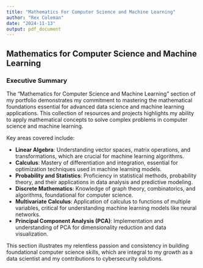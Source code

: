 ```yaml
---
title: "Mathematics For Computer Science and Machine Learning"
author: "Rex Coleman"
date: "2024-11-13"
output: pdf_document
---
```


## Mathematics for Computer Science and Machine Learning

### Executive Summary

The "Mathematics for Computer Science and Machine Learning" section of my portfolio demonstrates my commitment to mastering the mathematical foundations essential for advanced data science and machine learning applications. This collection of resources and projects highlights my ability to apply mathematical concepts to solve complex problems in computer science and machine learning.

Key areas covered include:

- **Linear Algebra**: Understanding vector spaces, matrix operations, and transformations, which are crucial for machine learning algorithms.
- **Calculus**: Mastery of differentiation and integration, essential for optimization techniques used in machine learning models.
- **Probability and Statistics**: Proficiency in statistical methods, probability theory, and their applications in data analysis and predictive modeling.
- **Discrete Mathematics**: Knowledge of graph theory, combinatorics, and algorithms, foundational for computer science.
- **Multivariate Calculus**: Application of calculus to functions of multiple variables, critical for understanding machine learning models like neural networks.
- **Principal Component Analysis (PCA)**: Implementation and understanding of PCA for dimensionality reduction and data visualization.

This section illustrates my relentless passion and consistency in building foundational computer science skills, which are integral to my growth as a data scientist and my contributions to cybersecurity solutions.
